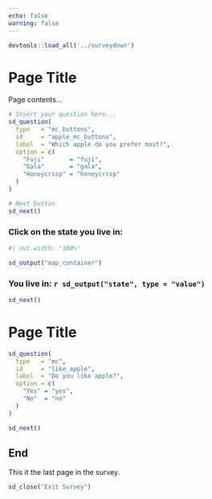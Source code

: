 ```yaml
---
echo: false
warning: false
---
```


```r
devtools::load_all('../surveydown')
```

::: {#page_id1 .sd-page}

# Page Title

Page contents...

```r
# Insert your question here...
sd_question(
  type   = "mc_buttons",
  id     = "apple_mc_buttons",
  label  = "Which apple do you prefer most?",
  option = c(
    "Fuji"       = "fuji",
    "Gala"       = "gala",
    "Honeycrisp" = "honeycrisp"
  )
)

# Next button
sd_next()
```

:::


::: {#welcome .sd-page}

### Click on the state you live in:

```r
#| out.width: "100%"

sd_output("map_container")
```

### You live in: `r sd_output("state", type = "value")`

```r
sd_next()
```

:::

::: {#page_id .sd-page}

# Page Title

```r
sd_question(
  type   = "mc",
  id     = "like_apple",
  label  = "Do you like apple?",
  option = c(
    "Yes" = "yes",
    "No"  = "no"
  )
)

sd_next()
```

:::


::: {#end .sd-page}

## End

This it the last page in the survey.

```r
sd_close("Exit Survey")
```

:::
